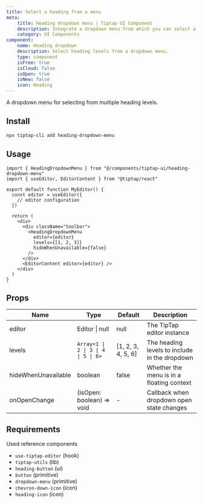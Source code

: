 ```yaml
---
title: Select a heading from a menu
meta:
    title: Heading dropdown menu | Tiptap UI Component
    description: Integrate a dropdown menu from which you can select a heading. Add this UI component to your Editor.
    category: UI Components
component:
    name: Heading dropdown
    description: Select heading levels from a dropdown menu.
    type: component
    isFree: true
    isCloud: false
    isOpen: true
    isNew: false
    icon: Heading
---
```


A dropdown menu for selecting from multiple heading levels.

<CodeDemo src="https://template.tiptap.dev/preview/tiptap-ui/heading-dropdown-menu" />

## Install

```bash
npx tiptap-cli add heading-dropdown-menu
```
## Usage

```tsx
import { HeadingDropdownMenu } from "@/components/tiptap-ui/heading-dropdown-menu"
import { useEditor, EditorContent } from "@tiptap/react"

export default function MyEditor() {
  const editor = useEditor({
    // editor configuration
  })

  return (
    <div>
      <div className="toolbar">
        <HeadingDropdownMenu
          editor={editor}
          levels={[1, 2, 3]}
          hideWhenUnavailable={false}
        />
      </div>
      <EditorContent editor={editor} />
    </div>
  )
}
```

## Props

| Name                | Type                                | Default            | Description                                   |
|---------------------|-------------------------------------|--------------------|-----------------------------------------------|
| editor              | Editor \| null                      | null               | The TipTap editor instance                    |
| levels              | `Array<1 \| 2 \| 3 \| 4 \| 5 \| 6>` | [1, 2, 3, 4, 5, 6] | The heading levels to include in the dropdown |
| hideWhenUnavailable | boolean                             | false              | Whether the menu is in a floating context     |
| onOpenChange        | (isOpen: boolean) => void           | -                  | Callback when dropdown open state changes     |

## Requirements

Used reference components

- `use-tiptap-editor` (hook)
- `tiptap-utils` (lib)
- `heading-button` (ui)
- `button` (primitive)
- `dropdown-menu` (primitive)
- `chevron-down-icon` (icon)
- `heading-icon` (icon)
